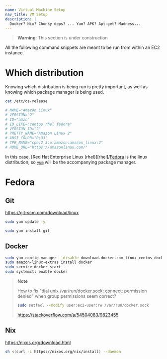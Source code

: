 ```yaml
---
name: Virtual Machine Setup
nav_title: VM Setup
description: |
  Docker? Nix? Chonky deps? ... Yum? APK? Apt-get? Madness...
---
```


> **Warning**: This section is under construction

All the following command snippets are meant to be run from within
an EC2 instance.

# Which distribution

Knowing which distribution is being run is pretty important, as well
as knowing which package manager is being used.

```bash
cat /etc/os-release

# NAME="Amazon Linux"
# VERSION="2"
# ID="amzn"
# ID_LIKE="centos rhel fedora"
# VERSION_ID="2"
# PRETTY_NAME="Amazon Linux 2"
# ANSI_COLOR="0;33"
# CPE_NAME="cpe:2.3:o:amazon:amazon_linux:2"
# HOME_URL="https://amazonlinux.com/"
```

In this case, [Red Hat Enterprise Linux (rhel)][rhel]/[Fedora][fedora] is
the linux distribution, so [`yum`][yum] will be the accompanying package manager.

[fedora]: https://en.wikipedia.org/wiki/Fedora_Linux
[redrhelhat]: https://en.wikipedia.org/wiki/Red_Hat_Enterprise_Linux
[yum]: https://en.wikipedia.org/wiki/Yum_(software)

# Fedora

## Git

https://git-scm.com/download/linux

```bash
sudo yum update -y

sudo yum install git
```

## Docker

```bash
sudo yum-config-manager --disable download.docker.com_linux_centos_docker-ce.rep
sudo amazon-linux-extras install docker
sudo service docker start
sudo systemctl enable docker
```

> **Note**
>
> How to fix "dial unix /var/run/docker.sock: connect: permission denied" when group permissions seem correct?
>
> ```bash
> sudo setfacl --modify user:ec2-user:rw /var/run/docker.sock
> ```
>
> https://stackoverflow.com/a/54504083/9823455

## Nix

https://nixos.org/download.html

```bash
sh <(curl -L https://nixos.org/nix/install) --daemon
```
